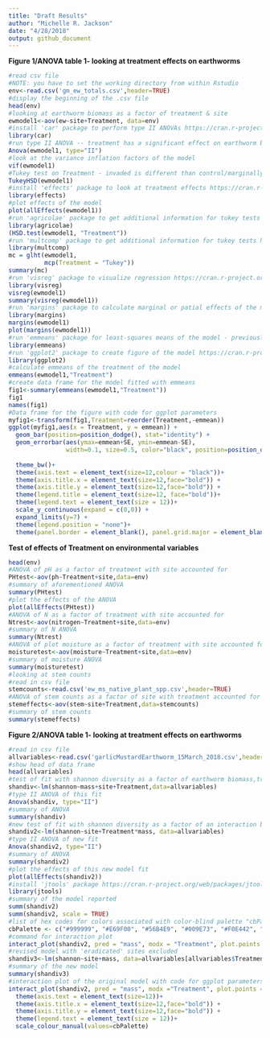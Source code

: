 ```yaml
---
title: "Draft Results"
author: "Michelle R. Jackson"
date: "4/28/2018"
output: github_document
---
```

**Figure 1/ANOVA table 1- looking at treatment effects on earthworms**
```r
#read csv file
#NOTE: you have to set the working directory from within Rstudio
env<-read.csv('gm_ew_totals.csv',header=TRUE)
#display the beginning of the .csv file
head(env)
#looking at earthworm biomass as a factor of treatment & site
ewmodel1<-aov(ew~site+Treatment, data=env)
#install 'car' package to perform type II ANOVAs https://cran.r-project.org/web/packages/car/index.html
library(car)
#run type II ANOVA -- treatment has a significant effect on earthworm biomass p=0.01532
Anova(ewmodel1, type="II")
#look at the variance inflation factors of the model 
vif(ewmodel1)
#Tukey test on Treatment - invaded is different than control/marginally significantly different than eradicated
TukeyHSD(ewmodel1)
#install 'effects' package to look at treatment effects https://cran.r-project.org/web/packages/effects/index.html
library(effects) 
#plot effects of the model
plot(allEffects(ewmodel1)) 
#run 'agricolae' package to get additional information for tukey tests https://cran.r-project.org/web/packages/agricolae/index.html
library(agricolae)
(HSD.test(ewmodel1, "Treatment"))
#run 'multcomp' package to get additional information for tukey tests https://cran.r-project.org/web/packages/multcomp/index.html
library(multcomp)
mc = glht(ewmodel1,
          mcp(Treatment = "Tukey"))
summary(mc)
#run 'visreg' package to visualize regression https://cran.r-project.org/web/packages/visreg/index.html
library(visreg)
visreg(ewmodel1)
summary(visreg(ewmodel1))
#run 'margins' package to calculate marginal or patial effects of the model https://cran.r-project.org/web/packages/margins/index.html
library(margins)
margins(ewmodel1)
plot(margins(ewmodel1))
#run 'emmeans' package for least-squares means of the model - previously lsmeans package, but that's being phased out of R https://cran.r-project.org/web/packages/emmeans/vignettes/transition-from-lsmeans.html
library(emmeans)
#run 'ggplot2' package to create figure of the model https://cran.r-project.org/web/packages/ggplot2/README.html
library(ggplot2)
#calculate emmeans of the treatment of the model 
emmeans(ewmodel1,"Treatment")
#create data frame for the model fitted with emmeans
fig1<-summary(emmeans(ewmodel1,"Treatment"))
fig1
names(fig1)
#Data frame for the figure with code for ggplot parameters 
myfig1<-transform(fig1,Treatment=reorder(Treatment,-emmean))
ggplot(myfig1,aes(x = Treatment, y = emmean)) + 
  geom_bar(position=position_dodge(), stat="identity") +
  geom_errorbar(aes(ymax=emmean+SE, ymin=emmean-SE),
                width=0.1, size=0.5, color="black", position=position_dodge(.9))+  labs(x = "Treatment",
                                                                                       y = "Earthworm Biomass (g)")  +
  theme_bw()+
  theme(axis.text = element_text(size=12,colour = "black"))+
  theme(axis.title.x = element_text(size=12,face="bold")) +
  theme(axis.title.y = element_text(size=12,face="bold")) +
  theme(legend.title = element_text(size=12, face="bold"))+
  theme(legend.text = element_text(size = 12))+
  scale_y_continuous(expand = c(0,0)) +
  expand_limits(y=7) +
  theme(legend.position = "none")+
  theme(panel.border = element_blank(), panel.grid.major = element_blank(), panel.grid.minor = element_blank(),axis.line = element_line(colour = "black"))
```
**Test of effects of Treatment on environmental variables**
```r
head(env)
#ANOVA of pH as a factor of treatment with site accounted for
PHtest<-aov(ph~Treatment+site,data=env)
#summary of aforementioned ANOVA
summary(PHtest)
#plot the effects of the ANOVA
plot(allEffects(PHtest))
#ANOVA of N as a factor of treatment with site accounted for
Ntrest<-aov(nitrogen~Treatment+site,data=env)
#summary of N ANOVA
summary(Ntrest)
#ANOVA of plot moisture as a factor of treatment with site accounted for
moisturetest<-aov(moisture~Treatment+site,data=env)
#summary of moisture ANOVA
summary(moisturetest)
#looking at stem counts
#read in csv file
stemcounts<-read.csv('ew_ms_native_plant_spp.csv',header=TRUE)
#ANOVA of stem counts as a factor of site with treatment accounted for 
stemeffects<-aov(stem~site+Treatment,data=stemcounts)
#summary of stem counts
summary(stemeffects)
```
**Figure 2/ANOVA table 1- looking at treatment effects on earthworms**
```r
#read in csv file
allvariables<-read.csv('garlicMustardEarthworm_15March_2018.csv',header=TRUE)
#show head of data frame
head(allvariables)
#test of fit with shannon diversity as a factor of earthworm biomass,treatment & site
shandiv<-lm(shannon~mass+site+Treatment,data=allvariables)
#type II ANOVA of this fit
Anova(shandiv, type="II")
#summary of ANOVA
summary(shandiv)
#new test of fit with shannon diversity as a factor of an interaction between earthworm biomass*treatment and site
shandiv2<-lm(shannon~site+Treatment*mass, data=allvariables)
#type II ANOVA of new fit
Anova(shandiv2, type="II")
#summary of ANOVA
summary(shandiv2)
#plot the effects of this new model fit
plot(allEffects(shandiv2))
#install 'jtools' package https://cran.r-project.org/web/packages/jtools/index.html
library(jtools)
#summary of the model reported
summ(shandiv2)
summ(shandiv2, scale = TRUE)
#list of hex codes for colors associated with color-blind palette "cbPalette"
cbPalette <- c("#999999", "#E69F00", "#56B4E9", "#009E73", "#F0E442", "#0072B2", "#D55E00", "#CC79A7")
#command for interaction plot
interact_plot(shandiv2, pred = "mass", modx = "Treatment", plot.points = TRUE)
#revised model with 'eradicated' sites excluded
shandiv3<-lm(shannon~site+mass, data=allvariables[allvariables$Treatment=="Eradicated",])
#summary of the new model
summary(shandiv3)
#interaction plot of the original model with code for ggplot parameters 
interact_plot(shandiv2, pred = "mass", modx ="Treatment", plot.points = TRUE, x.label = "Earthworm Biomass (g)", y.label = "Native Plant Diversity", legend.main = "Treatment") +
  theme(axis.text = element_text(size=12))+
  theme(axis.title.x = element_text(size=12,face="bold")) +
  theme(axis.title.y = element_text(size=12,face="bold")) +
  theme(legend.text = element_text(size = 12))+
  scale_colour_manual(values=cbPalette)
```


